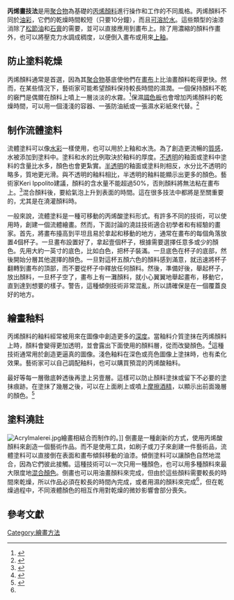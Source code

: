 '''丙烯畫技法'''是用[[聚合物|聚合物]]為基礎的[[丙烯顏料|丙烯顏料]]進行操作和工作的不同風格。丙烯顏料不同於[[油彩|油彩]]，它們的乾燥時間較短（只要10分鐘），而且[[溶解度|可溶於水]]。這些類型的油漆消除了[[松節油|松節油]]和[[石膏|石膏]]的需要，並可以直接應用到畫布上。除了用濃縮的顏料作畫外，也可以將壓克力水調成稠度，以便倒入畫布或用來[[Glaze_(painting_technique)|上釉]]。

==防止塗料乾燥==
丙烯顏料通常是首選，因為其[[聚合物|聚合物]]基底使他們在[[畫布|畫布]]上比油畫顏料乾得更快。然而，在某些情況下，藝術家可能希望顏料保持較長時間的濕潤。一個保持顏料不乾的竅門是偶爾在顏料上噴上一層淡淡的水霧。<ref>{{Citation| last = Boddy-Evans| first = Marion| title = 10 Acrylic Painting Tips for Beginners| url = http://painting.about.com/od/acrylicpainting/a/10tips_acrylics.htm| access-date = 2008-03-16}}</ref>保濕[[Palette_(painting)|調色板]]也會增加丙烯顏料的乾燥時間，可以用一個淺淺的容器、一張防油紙或一張濕水彩紙來代替。<ref>{{Citation| last = Boddy-Evans| first =  Marion| title = How to Make Your Own a Moisture-Retaining Palette for Acrylic Paint| url = http://painting.about.com/library/blpaint/blacrylicspaletteDIY.htm| access-date = 2008-03-16}}</ref>

==制作流體塗料==
流體塗料可以像[[水彩|水彩]]一樣使用，也可以用於上釉和水洗。為了創造更流暢的[[wikt:texture|質感]]，水被添加到塗料中。塗料和水的比例取決於釉料的厚度。[[opacity_(optics)|不透明]]的釉面或塗料中塗料的含量比水多，顏色也會更紮實。[[半透明|半透明]]的釉面或塗料則相反，水分比不透明的略多，質地更光滑。與不透明的釉料相比，半透明的釉料能顯示出更多的顏色。藝術家Keri Ippolito建議，顏料的含水量不能超過50%，否則顏料將無法粘在畫布上。<ref name="Boddy-Evans">{{Citation| last = Boddy-Evans| first = Marion| title = Acrylic Painting Techniques: Pouring Paint| url = http://painting.about.com/od/acrylicpainting/a/pouring_acrylic.htm| access-date = 2008-03-16}}</ref>混合顏料後，要給氣泡上升到表面的時間。這在很多技法中都將是至關重要的，尤其是在澆灌顏料時。

一般來說，流體塗料是一種可移動的丙烯酸塗料形式。有許多不同的技術，可以使用時，創建一個流體繪畫。然而，下面討論的澆註技術適合初學者和有經驗的畫家。首先，將畫布擡高到平坦且易於拿起和移動的地方，通常在畫布的每個角落放置4個杯子。一旦畫布設置好了，拿起壹個杯子，根據需要選擇任意多或少的顏色。先用大約一英寸的底色，比如白色，把杯子裝滿。一旦底色在杯子的底部，然後開始分層其他選擇的顏色。一旦對這杯五顏六色的顏料感到滿意，就迅速將杯子翻轉到畫布的頂部，而不要從杯子中釋放任何顏料。然後，準備好後，舉起杯子，放出顏料，一旦杯子空了，畫布上有一灘顏料，就小心翼翼地舉起畫布，移動它，直到達到想要的樣子。警告，這種傾倒技術非常混亂，所以請確保是在一個覆蓋良好的地方。

==繪畫釉料==
<!-- Deleted image removed: [[Image:Acrylic.jpg|thumb]] -->丙烯顏料的釉料經常被用來在圖像中創造更多的[[:wikt:depth|深度]]。當釉料介質塗抹在丙烯顏料上時，顏料會變得更加透明，並會露出下面使用的顏料層，從而改變顏色。<ref>{{cite web|title="Glazing"|url=http://www.essentialvermeer.com/technique/technique_glazing.html#.VhFWXXpViko|website=Vermeer's Painting Technique|access-date=30 September 2015}}</ref>這種技術通常用於創造更逼真的圖像。淺色釉料在深色或亮色圖像上塗抹時，也有柔化效果。藝術家可以自己調配釉料，也可以購買預混的丙烯酸釉料。

最好等每一層徹底幹透後再塗上另壹層。這樣可以防止顏料塗抹或留下不必要的塗抹痕跡。在塗抹了幾層之後，可以在上面刷上或噴上[[摩擦酒精|摩擦酒精]]，以顯示出前面幾層的顏色。<ref>{{Citation|last=Egbert |first=Susan |title=New Techniques: Acrylic Layering |url=http://warrenstudio.com/egbert/html/techniq.html |access-date=2008-03-31 |url-status=dead |archive-url=https://web.archive.org/web/20080411022205/http://warrenstudio.com/egbert/html/techniq.html |archive-date=2008-04-11 }}</ref>

==塗料澆註==
[[File:Acrylmalerei.jpg|thumb]]繪畫相結合而制作的。]]
倒畫是一種創新的方式，使用丙烯酸顏料來創造一個藝術作品。而不是使用工具，如刷子或刀子來創建一件藝術品，流體塗料可以直接倒在表面和畫布傾斜移動的油漆。傾倒塗料可以讓顏色自然地混合，因為它們彼此接觸。這種技術可以一次只用一種顏色，也可以用多種顏料來最大限度地[[混合顏色|混合顏色]]。倒畫也可以用油畫顏料來完成，但由於這些顏料需要較長的時間來乾燥，所以作品必須在較長的時間內完成，或者用濕的顏料來完成<ref name="Boddy-Evans"/>，但在乾燥過程中，不同液體顏色的相互作用對乾燥的微妙影響會部分喪失。

==參考文獻==
{{Reflist}}

[[Category:繪畫方法|Category:繪畫方法]]